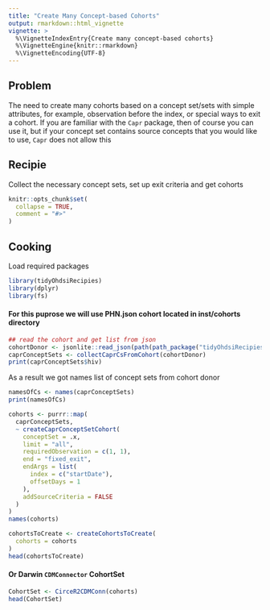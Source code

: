 ```yaml
---
title: "Create Many Concept-based Cohorts"
output: rmarkdown::html_vignette
vignette: >
  %\VignetteIndexEntry{Create many concept-based cohorts}
  %\VignetteEngine{knitr::rmarkdown}
  %\VignetteEncoding{UTF-8}
---
```

## Problem
The need to create many cohorts based on a concept set/sets with simple attributes, for example, observation before the index, or special ways to exit a cohort. If you are familiar with the `Capr` package, then of course you can use it, but if your concept set contains source concepts that you would like to use, `Capr` does not allow this

## Recipie 
Collect the necessary concept sets, set up exit criteria and get cohorts

```r
knitr::opts_chunk$set(
  collapse = TRUE,
  comment = "#>"
)
```

## Cooking
Load required packages
```r
library(tidyOhdsiRecipies)
library(dplyr)
library(fs)
```
#### For this puprose we will use PHN.json cohort located in inst/cohorts directory

```r
## read the cohort and get list from json
cohortDonor <- jsonlite::read_json(path(path_package("tidyOhdsiRecipies"), "cohorts", "PHN.json"))
caprConceptSets <- collectCaprCsFromCohort(cohortDonor)
print(caprConceptSets$hiv)
```

As a result we got names list of concept sets from cohort donor

```r
namesOfCs <- names(caprConceptSets)
print(namesOfCs)
```


```r
cohorts <- purrr::map(
  caprConceptSets,
  ~ createCaprConceptSetCohort(
    conceptSet = .x,
    limit = "all",
    requiredObservation = c(1, 1),
    end = "fixed_exit",
    endArgs = list(
      index = c("startDate"),
      offsetDays = 1
    ),
    addSourceCriteria = FALSE
  )
)
names(cohorts)
```

```r
cohortsToCreate <- createCohortsToCreate(
  cohorts = cohorts
)
head(cohortsToCreate)
```

#### Or Darwin `CDMConnector` CohortSet

```r
CohortSet <- CirceR2CDMConn(cohorts)
head(CohortSet)
```
